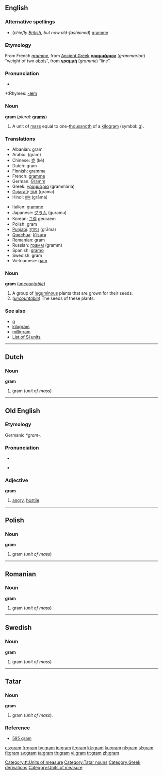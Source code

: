 {{see|Gram}}
==English==

===Alternative spellings===
*(''chiefly [[w:British English|British]], but now old-fashioned'') [[gramme]]

===Etymology===
From French ''[[gramme#French|gramme]]'', from [[Ancient Greek]] '''[[γραμμάριον]]''' (''grammarion'') “weight of two [[obol]]s”, from '''[[γραμμή]]''' (''gramme'') “line”.

===Pronunciation===
*{{audio|en-us-gram.ogg|Audio (US)}}

*:Rhymes: [[Rhymes:English:-æm|-æm]]

===Noun===
'''gram''' (''plural:'' '''[[grams]]''')

# A unit of [[mass]] equal to one-[[thousandth]] of a [[kilogram]] (symbol: [[g]]).

===Translations===
{{top}}
*Albanian: gram {{g|Albanian}}
*Arabic: {{ARchar|[[جرام]]}} (gram) {{m}}
*Chinese: [[克]] (kè)
*Dutch: gram {{m}}
*Finnish: [[gramma]]
*French: [[gramme]] {{m}}
*German: [[Gramm]] {{n}}
*Greek: [[γραμμάρια]] (grammária) {{f}}
*[[Gujarati]]: [[ગ્રામ]] (grāma)
*Hindi: [[ग्राम]] (grāma) {{g|Hindi}}
{{mid}}
*Italian: [[grammo]] {{m}}
*Japanese: [[グラム]] (guramu)
*Korean: [[그램]] geuraem
*Polish: gram {{m}}
*[[Punjabi]]: [[ਗ੍ਰਾਮ]] (grāma)
*[[Quechua]]: [[k'isura]]
*Romanian: gram {{n}}
*Russian: [[грамм]] (gramm) {{m}}
*Spanish: [[gramo]] {{m}}
*Swedish: gram {{n}}
*Vietnamese: [[gam]]
{{bottom}}

<!--separate etymology here-->

===Noun===
'''gram''' (''[[uncountable]]'')

# A group of [[leguminous]] plants that are grown for their seeds.
# (''[[uncountable]]'') The seeds of these plants.

===See also===
*[[g]]
*[[kilogram]]
*[[milligram]]
*[[Appendix:Weights_and_measures#SI_units|List of SI units]]

----

==Dutch==
===Noun===
'''gram''' {{m}}

#gram (''unit of mass'')

----

==Old English==
===Etymology===
Germanic ''*gram-''.

===Pronunciation===
*{{audio|en-us-gram.ogg|Audio (US)}}

*{{IPA|/gram/}}

===Adjective===
'''gram'''
# [[angry]], [[hostile]]

----

==Polish==
===Noun===
'''gram''' {{m}}

#gram (''unit of mass'')

----

==Romanian==
===Noun===
'''gram''' {{n}}

#gram (''unit of mass'')

----

==Swedish==
===Noun===
'''gram''' {{n}}

#gram (''unit of mass'')


----

==Tatar==

===Noun===
'''gram'''
#gram (''unit of mass'').

===Reference===
*[http://www.azatliq.org/news/international/tb/archives/2006/09/09.asp 595 gram]

[[Category:tt:Units of measure]]
[[Category:Tatar nouns]]

[[Category:Greek derivations]]
[[Category:Units of measure]]

[[cs:gram]]
[[fr:gram]]
[[hy:gram]]
[[io:gram]]
[[it:gram]]
[[kk:gram]]
[[ku:gram]]
[[nl:gram]]
[[sl:gram]]
[[fi:gram]]
[[sv:gram]]
[[ta:gram]]
[[th:gram]]
[[vi:gram]]
[[tr:gram]]
[[zh:gram]]